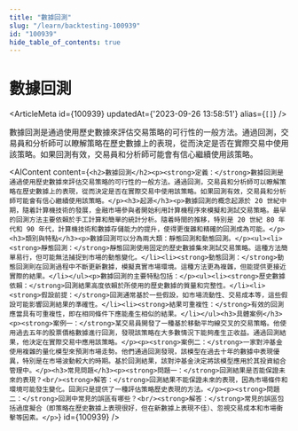 ```yaml
---
title: "數據回測"
slug: "/learn/backtesting-100939"
id: "100939"
hide_table_of_contents: true
---
```



# 數據回測

<ArticleMeta id={100939} updatedAt={'2023-09-26 13:58:51'} alias={`[]`} />
<div className='border-solid border-b border-t-0 my-4 border-[var(--ifm-color-gray-300)]' />

數據回測是通過使用歷史數據來評估交易策略的可行性的一般方法。通過回測，交易員和分析師可以瞭解策略在歷史數據上的表現，從而決定是否在實際交易中使用該策略。如果回測有效，交易員和分析師可能會有信心繼續使用該策略。

<AIContent content={`<h2>數據回測</h2><p><strong>定義：</strong>數據回測是通過使用歷史數據來評估交易策略的可行性的一般方法。通過回測，交易員和分析師可以瞭解策略在歷史數據上的表現，從而決定是否在實際交易中使用該策略。如果回測有效，交易員和分析師可能會有信心繼續使用該策略。</p><h3>起源</h3><p>數據回測的概念起源於 20 世紀中期，隨着計算機技術的發展，金融市場參與者開始利用計算機程序來模擬和測試交易策略。最早的回測方法主要依賴於手工計算和簡單的統計分析。隨着時間的推移，特別是 20 世紀 80 年代和 90 年代，計算機技術和數據存儲能力的提升，使得更復雜和精確的回測成為可能。</p><h3>類別與特點</h3><p>數據回測可以分為兩大類：靜態回測和動態回測。</p><ul><li><strong>靜態回測：</strong>靜態回測使用固定的歷史數據集來測試交易策略。這種方法簡單易行，但可能無法捕捉到市場的動態變化。</li><li><strong>動態回測：</strong>動態回測則在回測過程中不斷更新數據，模擬真實市場環境。這種方法更為複雜，但能提供更接近實際的結果。</li></ul><p>數據回測的主要特點包括：</p><ul><li><strong>歷史數據依賴：</strong>回測結果高度依賴於所使用的歷史數據的質量和完整性。</li><li><strong>假設前提：</strong>回測通常基於一些假設，如市場流動性、交易成本等，這些假設可能影響回測結果的準確性。</li><li><strong>結果可重複性：</strong>有效的回測應當具有可重複性，即在相同條件下應能產生相似的結果。</li></ul><h3>具體案例</h3><p><strong>案例一：</strong>某交易員開發了一種基於移動平均線交叉的交易策略。他使用過去五年的股票價格數據進行回測，發現該策略在大多數情況下能夠產生正收益。通過回測結果，他決定在實際交易中應用該策略。</p><p><strong>案例二：</strong>一家對沖基金使用複雜的量化模型來預測市場走勢。他們通過回測發現，該模型在過去十年的數據中表現優異，特別是在市場波動較大的時期。基於回測結果，該對沖基金決定將該模型應用於其投資組合管理中。</p><h3>常見問題</h3><p><strong>問題一：</strong>回測結果是否能保證未來的表現？<br/><strong>解答：</strong>回測結果不能保證未來的表現，因為市場條件和環境可能發生變化。回測只是提供了一種評估策略歷史表現的方法。</p><p><strong>問題二：</strong>回測中常見的誤區有哪些？<br/><strong>解答：</strong>常見的誤區包括過度擬合（即策略在歷史數據上表現很好，但在新數據上表現不佳）、忽視交易成本和市場衝擊等因素。</p>`} id={100939} />
